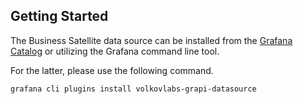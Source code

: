 
## Getting Started

The Business Satellite data source can be installed from the [Grafana Catalog](https://grafana.com/grafana/plugins/volkovlabs-grapi-datasource/) or utilizing the Grafana command line tool.

<Youtube
  id="1qYzHfPXJF8"
  title="Install Business Suite plugins in Cloud, OSS, Enterprise. Getting started with the Business Suite."
/>

For the latter, please use the following command.

```sh
grafana cli plugins install volkovlabs-grapi-datasource
```
